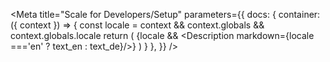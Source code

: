 

<Meta title="Scale for Developers/Setup"
  parameters={{
      docs: {
          container: ({ context }) => {
              const locale = context && context.globals && context.globals.locale
              return (
                  <DocsContainer context={context}>
                      {locale && <Description markdown={locale ==='en' ? text_en : text_de}/>}
                  </DocsContainer>
              )
          }
      },
  }}
/>
